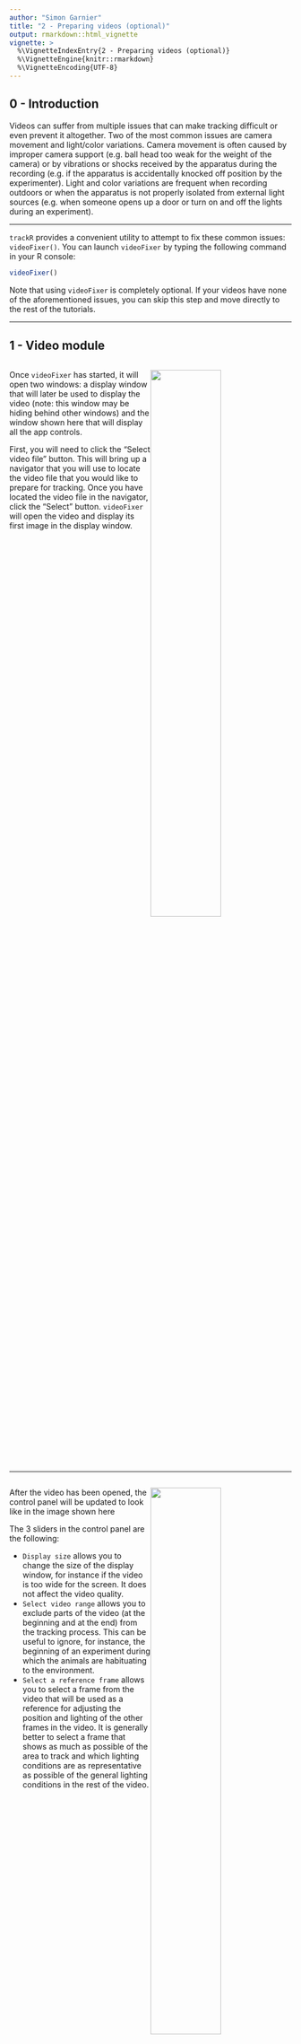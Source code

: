 ```yaml
---
author: "Simon Garnier"
title: "2 - Preparing videos (optional)"
output: rmarkdown::html_vignette
vignette: >
  %\VignetteIndexEntry{2 - Preparing videos (optional)}
  %\VignetteEngine{knitr::rmarkdown}
  %\VignetteEncoding{UTF-8}
---
```


## 0 - Introduction

Videos can suffer from multiple issues that can make tracking difficult or even
prevent it altogether. Two of the most common issues are camera movement and 
light/color variations. Camera movement is often caused by improper camera 
support (e.g. ball head too weak for the weight of the camera) or by vibrations
or shocks received by the apparatus during the recording (e.g. if the apparatus
is accidentally knocked off position by the experimenter). Light and color 
variations are frequent when recording outdoors or when the apparatus is not 
properly isolated from external light sources (e.g. when someone opens up a door
or turn on and off the lights during an experiment). 

--- 

`trackR` provides a convenient utility to attempt to fix these common issues: 
`videoFixer()`. You can launch `videoFixer` by typing the following command in
your R console:

```r
videoFixer()
```

Note that using `videoFixer` is completely optional. If your videos have none of
the aforementioned issues, you can skip this step and move directly to the rest 
of the tutorials. 

--- 

## 1 - Video module

<div style="overflow: hidden;">

<img style="float: right; width: 50%;" src="../man/figures/z2/z2_1.png">

Once `videoFixer` has started, it will open two windows: a display window that 
will later be used to display the video (note: this window may be hiding behind 
other windows) and the window shown here that will display all the app controls.

First, you will need to click the "Select video file" button. This will bring up
a navigator that you will use to locate the video file that you would like to 
prepare for tracking. Once you have located the video file in the navigator, 
click the "Select" button. `videoFixer` will open the video and display its 
first image in the display window. 

</div>

---

<div style="overflow: hidden;">

<img style="float: right; width: 50%;" src="../man/figures/z2/z2_2.png">

After the video has been opened, the control panel will be updated to look like 
in the image shown here 

The 3 sliders in the control panel are the following:

+ `Display size` allows you to change the size of the display window, for 
instance if the video is too wide for the screen. It does not affect the video 
quality. 
+ `Select video range` allows you to exclude parts of the video (at the beginning 
and at the end) from the tracking process. This can be useful to ignore, for 
instance, the beginning of an experiment during which the animals are 
habituating to the environment. 
+ `Select a reference frame` allows you to select a frame from the video that 
will be used as a reference for adjusting the position and lighting of the 
other frames in the video. It is generally better to select a frame that shows 
as much as possible of the area to track and which lighting conditions are as 
representative as possible of the general lighting conditions in the rest of the
video. 

</div>

---

## 2 - Fixing module

<div style="overflow: hidden;">

<img style="float: right; width: 50%;" src="../man/figures/z2/z2_3.png">

After you have set the 3 aforementioned sliders to the desired values, click on 
the tab marked "2" on the right side of the control panel window. This will load 
the "Fixing module" that looks like the image shown here. 

In this module, you can decide what you would like `videoFixer` to fix. If your
video has lighting issues, turn the "Adjust lighting to match the reference
image" switch on. If your video has issues with camera movement, turn the 
"Correct camera shift to match the reference image" switch on. 

Once this is done, click the "Export video" button. This will open a navigator 
that will allow you indicate where to save the corrected video. After indicating 
the name of the new video file, click the "Save video as..." button and 
`videoFixer` will start processing the video and attempt to correct its lighting
and/or camera movement issue. 

</div>

---

Once `videoFixer` has finished processing the video and you have checked the 
result, you can proceed to the rest of the tutorials. 

+ [3 - Tracking videos](https://swarm-lab.github.io/trackR/articles/z3_trackR.html)
